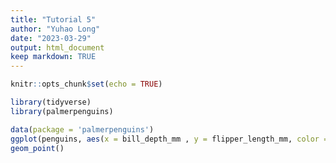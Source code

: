 ```yaml
---
title: "Tutorial 5"
author: "Yuhao Long"
date: "2023-03-29"
output: html_document
keep markdown: TRUE
---
```


```r
knitr::opts_chunk$set(echo = TRUE)
```

```r
library(tidyverse)
library(palmerpenguins)

```
```r
data(package = 'palmerpenguins')
ggplot(penguins, aes(x = bill_depth_mm , y = flipper_length_mm, color = species)) +
geom_point()
```

